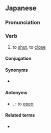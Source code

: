 ==Japanese==
{{ja-kanjitab|し|yomi=k}}

===Pronunciation===
{{ja-pron|しめる}}
{{ja-ojad}}

===Verb===
{{ja-verb|しめる|tr=trans|type=2}}
{{ja-vp|閉める|閉まる}}

# to [[shut]], to [[close]]
#: {{ja-usex|ドアを'''閉めて'''ください。|ドア を '''しめて''' ください。|Please '''close''' the door.}}

====Conjugation====
{{ja-ichi|しめ}}
{{ja-conj-bungo|し|2d-m}}

====Synonyms====
* {{ja-r|閉じる|とじる}}

====Antonyms====
* {{ja-r|開く|ひらく}}, {{ja-r|開ける|あける}}: to [[open]]

====Related terms====
* {{ja-r|閉まる|しまる}}